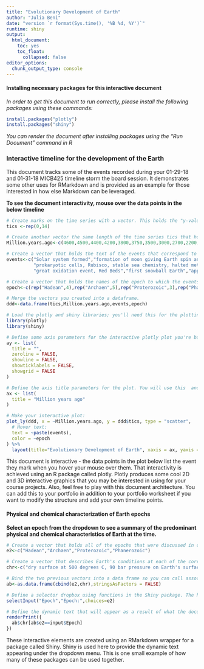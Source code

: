 ```yaml
---
title: "Evolutionary Development of Earth"
author: "Julia Beni"
date: "version `r format(Sys.time(), '%B %d, %Y')`"
runtime: shiny
output:
  html_document: 
    toc: yes
    toc_float: 
      collapsed: false
editor_options: 
  chunk_output_type: console
---
```

#### Installing necessary packages for this interactive document  


*In order to get this document to run correctly, please install the following packages using these commands:*
```r
install.packages("plotly")
install.packages("shiny")
```
  
  
  *You can render the document after installing packages using the "Run Document" command in R*

  
### Interactive timeline for the development of the Earth  


  This document tracks some of the events recorded during your 01-29-18 and 01-31-18 MICB425 timeline storm the board session. It demonstrates some other uses for RMarkdown and is provided as an example for those interested in how else Markdown can be leveraged.
  
**To see the document interactivity, mouse over the data points in the below timeline**

```r
# Create marks on the time series with a vector. This holds the "y-value" for the timeline, which we are using as 0 for this application.
tics <-rep(0,14)

# Create another vector the same length of the time series tics that holds the discrete dates to be displayed on the timeline. List the dates as a factor of millions of years ago (billions are a thousand million years).
Million.years.ago<-c(4600,4500,4400,4200,3800,3750,3500,3000,2700,2200,2100,1300,0.550,0)

# Create a vector that holds the text of the events that correspond to the dates that you provided in the Million.years.ago vector.
events<-c("Solar system formed","formation of moon giving Earth spin and tilt, day/night cycles & seasons","formation of oceans and early atmosphere","Darwinian threshold",
          "prokaryotic cells, Rubisco, stable sea chemistry, halted meteorite bombardment","photosynthesis","cyanobacteria","eukaryotic cells",
          "great oxidation event, Red Beds","first snowball Earth","appearance of multicellular life", "animals","humans","today")

# Create a vector that holds the names of the epoch to which the events you've recorded correspond.
epoch<-c(rep("Hadean",4),rep("Archaen",5),rep("Proterozoic",3),rep("Phanerozoic",2))

# Merge the vectors you created into a dataframe.
ddd<-data.frame(tics,Million.years.ago,events,epoch)

# Load the plotly and shiny libraries; you'll need this for the plotting later.
library(plotly)
library(shiny)

# Define some axis parameters for the interactive plotly plot you're building. I want this to look like a timeline, so I want to effectively erase the y-axis.
ay <- list(
  title = "",
  zeroline = FALSE,
  showline = FALSE,
  showticklabels = FALSE,
  showgrid = FALSE
)

# Define the axis title parameters for the plot. You will use this  and the ay variable you defined previously in the next command.
ax <- list(
  title = "Million years ago"
)

# Make your interactive plot:
plot_ly(ddd, x = ~Million.years.ago, y = ddd$tics, type = "scatter",
  # Hover text:
  text = ~paste(events),
  color = ~epoch
) %>%
  layout(title="Evolutionary Development of Earth", xaxis = ax, yaxis = ay)
```
  
    
    
    
This document is interactive - the data points in the plot below list the event they mark when you hover your mouse over them. That interactivity is achieved using an R package called plotly. Plotly produces some cool 2D and 3D interactive graphics that you may be interested in using for your course projects. Also, feel free to play with this document architecture. You can add this to your portfolio in addition to your portfolio worksheet if you want to modify the structure and add your own timeline points.
  
#### Physical and chemical characterization of Earth epochs  


**Select an epoch from the dropdown to see a summary of the predominant physical and chemical characteristics of Earth at the time.**  

```r

# Create a vector that holds all of the epochs that were discussed in class.
e2<-c("Hadean","Archaen","Proterozoic","Phanerozoic")

# Create a vector that describes Earth's conditions at each of the corresponding epochs listed in the above vector.
chr<-c("dry surface at 500 degrees C, 90 bar pressure on Earth's surface; carbon dioxide tied up in carbonate materials such as limestone", "strong greenhouse gases predominate (methane and carbon dioxide)", "oxidation of the early atmosphere - microaerobic", "increased oxygenation of the atmosphere, mass extinction events from meteorite impacts")

# Bind the two previous vectors into a data frame so you can call associate the epochs with their characteristics.
ab<-as.data.frame(cbind(e2,chr),stringsAsFactors = FALSE)

# Define a selector dropbox using functions in the Shiny package. The header for the dropbox is called "Epoch:", and within the function, we refer to this input as "Epoch" (this is similar to assigning a variable in base R). The choices supplied to the dropbox are everything listed in the vector e2.
selectInput("Epoch","Epoch:",choices=e2)

# Define the dynamic text that will appear as a result of what the document user chooses in the dropbox. This function utilizes the two vectors you built with epochs and their physical and chemical characteristics and their association in a dataframe.
renderPrint({
  ab$chr[ab$e2==input$Epoch]
})

```
  
  
  These interactive elements are created using an RMarkdown wrapper for a package called Shiny. Shiny is used here to provide the dynamic text appearing under the dropdown menu. This is one small example of how many of these packages can be used together. 